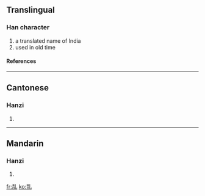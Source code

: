==Translingual==
===Han character===
{{Han char|rad=乙|as=06|sn=7|four=|canj=土口山 (GRU)}}
# a translated name of India
# used in old time
====References====
{{Han ref|kx=0084.160|hdz=10053.130|uh=3416|ud=13334}}

----
==Cantonese==
===Hanzi===
{{yue-hanzi|jyut=|y=jip6}}
# {{defn|Cantonese}}

----
==Mandarin==
===Hanzi===
{{cmn-hanzi|pin=[[yè]] (ye4)|wg=yeh<sup>4</sup>}}
# {{defn|Mandarin}}

[[fr:㐖]]
[[ko:㐖]]